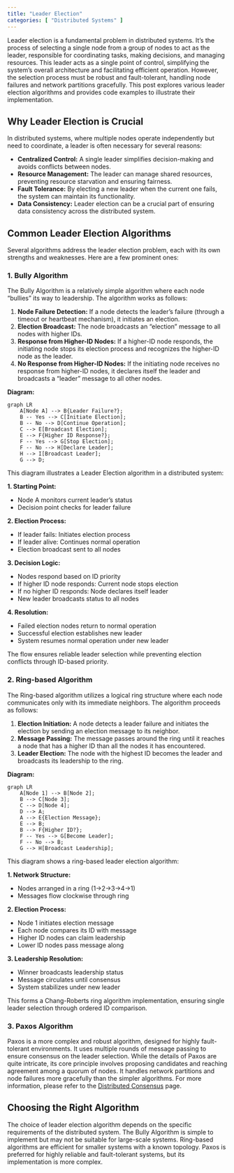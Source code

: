 ```yaml
---
title: "Leader Election"
categories: [ "Distributed Systems" ]
---
```


Leader election is a fundamental problem in distributed systems. It's the process of selecting a single node from a group of nodes to act as the leader, responsible for coordinating tasks, making decisions, and managing resources. This leader acts as a single point of control, simplifying the system's overall architecture and facilitating efficient operation. However, the selection process must be robust and fault-tolerant, handling node failures and network partitions gracefully. This post explores various leader election algorithms and provides code examples to illustrate their implementation.

## Why Leader Election is Crucial

In distributed systems, where multiple nodes operate independently but need to coordinate, a leader is often necessary for several reasons:

-   **Centralized Control:** A single leader simplifies decision-making and avoids conflicts between nodes.
-   **Resource Management:** The leader can manage shared resources, preventing resource starvation and ensuring fairness.
-   **Fault Tolerance:** By electing a new leader when the current one fails, the system can maintain its functionality.
-   **Data Consistency:** Leader election can be a crucial part of ensuring data consistency across the distributed system.

## Common Leader Election Algorithms

Several algorithms address the leader election problem, each with its own strengths and weaknesses. Here are a few prominent ones:

### 1. Bully Algorithm

The Bully Algorithm is a relatively simple algorithm where each node "bullies" its way to leadership. The algorithm works as follows:

1.  **Node Failure Detection:** If a node detects the leader's failure (through a timeout or heartbeat mechanism), it initiates an election.
2.  **Election Broadcast:** The node broadcasts an "election" message to all nodes with higher IDs.
3.  **Response from Higher-ID Nodes:** If a higher-ID node responds, the initiating node stops its election process and recognizes the higher-ID node as the leader.
4.  **No Response from Higher-ID Nodes:** If the initiating node receives no response from higher-ID nodes, it declares itself the leader and broadcasts a "leader" message to all other nodes.

**Diagram:**

```mermaid
graph LR
    A[Node A] --> B{Leader Failure?};
    B -- Yes --> C[Initiate Election];
    B -- No --> D[Continue Operation];
    C --> E[Broadcast Election];
    E --> F{Higher ID Response?};
    F -- Yes --> G[Stop Election];
    F -- No --> H[Declare Leader];
    H --> I[Broadcast Leader];
    G --> D;
```

This diagram illustrates a Leader Election algorithm in a distributed system:

**1. Starting Point:**

  - Node A monitors current leader's status
  - Decision point checks for leader failure

**2. Election Process:**

  - If leader fails: Initiates election process
  - If leader alive: Continues normal operation
  - Election broadcast sent to all nodes

**3. Decision Logic:**

  - Nodes respond based on ID priority
  - If higher ID node responds: Current node stops election
  - If no higher ID responds: Node declares itself leader
  - New leader broadcasts status to all nodes

**4. Resolution:**

  - Failed election nodes return to normal operation
  - Successful election establishes new leader
  - System resumes normal operation under new leader

The flow ensures reliable leader selection while preventing election conflicts through ID-based priority.

### 2. Ring-based Algorithm

The Ring-based algorithm utilizes a logical ring structure where each node communicates only with its immediate neighbors. The algorithm proceeds as follows:

1.  **Election Initiation:** A node detects a leader failure and initiates the election by sending an election message to its neighbor.
2.  **Message Passing:** The message passes around the ring until it reaches a node that has a higher ID than all the nodes it has encountered.
3.  **Leader Election:** The node with the highest ID becomes the leader and broadcasts its leadership to the ring.

**Diagram:**

```mermaid
graph LR
    A[Node 1] --> B[Node 2];
    B --> C[Node 3];
    C --> D[Node 4];
    D --> A;
    A --> E{Election Message};
    E --> B;
    B --> F{Higher ID?};
    F -- Yes --> G[Become Leader];
    F -- No --> B;
    G --> H[Broadcast Leadership];
```

This diagram shows a ring-based leader election algorithm:

**1. Network Structure:**

- Nodes arranged in a ring (1→2→3→4→1)
- Messages flow clockwise through ring

**2. Election Process:**

- Node 1 initiates election message
- Each node compares its ID with message
- Higher ID nodes can claim leadership
- Lower ID nodes pass message along

**3. Leadership Resolution:**

- Winner broadcasts leadership status
- Message circulates until consensus
- System stabilizes under new leader

This forms a Chang-Roberts ring algorithm implementation, ensuring single leader selection through ordered ID comparison.

### 3. Paxos Algorithm

Paxos is a more complex and robust algorithm, designed for highly fault-tolerant environments. It uses multiple rounds of message passing to ensure consensus on the leader selection. While the details of Paxos are quite intricate, its core principle involves proposing candidates and reaching agreement among a quorum of nodes. It handles network partitions and node failures more gracefully than the simpler algorithms. For more information, please refer to the [Distributed Consensus](/posts/distributed-systems/distributed-consensus/index.html) page.

## Choosing the Right Algorithm

The choice of leader election algorithm depends on the specific requirements of the distributed system. The Bully Algorithm is simple to implement but may not be suitable for large-scale systems. Ring-based algorithms are efficient for smaller systems with a known topology. Paxos is preferred for highly reliable and fault-tolerant systems, but its implementation is more complex.